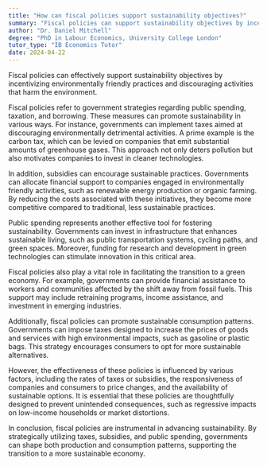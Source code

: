```yaml
---
title: "How can fiscal policies support sustainability objectives?"
summary: "Fiscal policies can support sustainability objectives by incentivising green practices and discouraging environmentally harmful activities."
author: "Dr. Daniel Mitchell"
degree: "PhD in Labour Economics, University College London"
tutor_type: "IB Economics Tutor"
date: 2024-04-22
---
```


Fiscal policies can effectively support sustainability objectives by incentivizing environmentally friendly practices and discouraging activities that harm the environment.

Fiscal policies refer to government strategies regarding public spending, taxation, and borrowing. These measures can promote sustainability in various ways. For instance, governments can implement taxes aimed at discouraging environmentally detrimental activities. A prime example is the carbon tax, which can be levied on companies that emit substantial amounts of greenhouse gases. This approach not only deters pollution but also motivates companies to invest in cleaner technologies.

In addition, subsidies can encourage sustainable practices. Governments can allocate financial support to companies engaged in environmentally friendly activities, such as renewable energy production or organic farming. By reducing the costs associated with these initiatives, they become more competitive compared to traditional, less sustainable practices.

Public spending represents another effective tool for fostering sustainability. Governments can invest in infrastructure that enhances sustainable living, such as public transportation systems, cycling paths, and green spaces. Moreover, funding for research and development in green technologies can stimulate innovation in this critical area.

Fiscal policies also play a vital role in facilitating the transition to a green economy. For example, governments can provide financial assistance to workers and communities affected by the shift away from fossil fuels. This support may include retraining programs, income assistance, and investment in emerging industries.

Additionally, fiscal policies can promote sustainable consumption patterns. Governments can impose taxes designed to increase the prices of goods and services with high environmental impacts, such as gasoline or plastic bags. This strategy encourages consumers to opt for more sustainable alternatives.

However, the effectiveness of these policies is influenced by various factors, including the rates of taxes or subsidies, the responsiveness of companies and consumers to price changes, and the availability of sustainable options. It is essential that these policies are thoughtfully designed to prevent unintended consequences, such as regressive impacts on low-income households or market distortions.

In conclusion, fiscal policies are instrumental in advancing sustainability. By strategically utilizing taxes, subsidies, and public spending, governments can shape both production and consumption patterns, supporting the transition to a more sustainable economy.
    